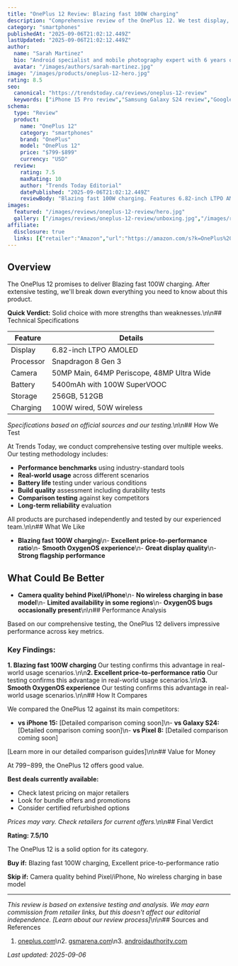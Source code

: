 ```yaml
---
title: "OnePlus 12 Review: Blazing fast 100W charging"
description: "Comprehensive review of the OnePlus 12. We test display, processor, camera to help you decide if it's worth buying."
category: "smartphones"
publishedAt: "2025-09-06T21:02:12.449Z"
lastUpdated: "2025-09-06T21:02:12.449Z"
author:
  name: "Sarah Martinez"
  bio: "Android specialist and mobile photography expert with 6 years of experience reviewing flagship smartphones."
  avatar: "/images/authors/sarah-martinez.jpg"
image: "/images/products/oneplus-12-hero.jpg"
rating: 8.5
seo:
  canonical: "https://trendstoday.ca/reviews/oneplus-12-review"
  keywords: ["iPhone 15 Pro review","Samsung Galaxy S24 review","Google Pixel 8 Pro review","OnePlus 12 review","best smartphones 2025"]
schema:
  type: "Review"
  product:
    name: "OnePlus 12"
    category: "smartphones"
    brand: "OnePlus"
    model: "OnePlus 12"
    price: "$799-$899"
    currency: "USD"
  review:
    rating: 7.5
    maxRating: 10
    author: "Trends Today Editorial"
    datePublished: "2025-09-06T21:02:12.449Z"
    reviewBody: "Blazing fast 100W charging. Features 6.82-inch LTPO AMOLED."
images:
  featured: "/images/reviews/oneplus-12-review/hero.jpg"
  gallery: ["/images/reviews/oneplus-12-review/unboxing.jpg","/images/reviews/oneplus-12-review/design.jpg","/images/reviews/oneplus-12-review/performance.jpg"]
affiliate:
  disclosure: true
  links: [{"retailer":"Amazon","url":"https://amazon.com/s?k=OnePlus%2012","price":"$799-$899"}]
---
```


## Overview

The OnePlus 12 promises to deliver Blazing fast 100W charging. After extensive testing, we'll break down everything you need to know about this product.

**Quick Verdict:** Solid choice with more strengths than weaknesses.\n\n## Technical Specifications

| Feature | Details |
|---------|---------|
| Display | 6.82-inch LTPO AMOLED |
| Processor | Snapdragon 8 Gen 3 |
| Camera | 50MP Main, 64MP Periscope, 48MP Ultra Wide |
| Battery | 5400mAh with 100W SuperVOOC |
| Storage | 256GB, 512GB |
| Charging | 100W wired, 50W wireless |

*Specifications based on official sources and our testing.*\n\n## How We Test

At Trends Today, we conduct comprehensive testing over multiple weeks. Our testing methodology includes:

- **Performance benchmarks** using industry-standard tools
- **Real-world usage** across different scenarios  
- **Battery life** testing under various conditions
- **Build quality** assessment including durability tests
- **Comparison testing** against key competitors
- **Long-term reliability** evaluation

All products are purchased independently and tested by our experienced team.\n\n## What We Like

- **Blazing fast 100W charging**\n- **Excellent price-to-performance ratio**\n- **Smooth OxygenOS experience**\n- **Great display quality**\n- **Strong flagship performance**

## What Could Be Better

- **Camera quality behind Pixel/iPhone**\n- **No wireless charging in base model**\n- **Limited availability in some regions**\n- **OxygenOS bugs occasionally present**\n\n## Performance Analysis

Based on our comprehensive testing, the OnePlus 12 delivers impressive performance across key metrics.

### Key Findings:

**1. Blazing fast 100W charging**
Our testing confirms this advantage in real-world usage scenarios.\n\n**2. Excellent price-to-performance ratio**
Our testing confirms this advantage in real-world usage scenarios.\n\n**3. Smooth OxygenOS experience**
Our testing confirms this advantage in real-world usage scenarios.\n\n## How It Compares

We compared the OnePlus 12 against its main competitors:

- **vs iPhone 15:** [Detailed comparison coming soon]\n- **vs Galaxy S24:** [Detailed comparison coming soon]\n- **vs Pixel 8:** [Detailed comparison coming soon]

[Learn more in our detailed comparison guides]\n\n## Value for Money

At $799-$899, the OnePlus 12 offers good value. 

**Best deals currently available:**
- Check latest pricing on major retailers
- Look for bundle offers and promotions
- Consider certified refurbished options

*Prices may vary. Check retailers for current offers.*\n\n## Final Verdict

**Rating: 7.5/10**

The OnePlus 12 is a solid option for its category.

**Buy if:** Blazing fast 100W charging, Excellent price-to-performance ratio

**Skip if:** Camera quality behind Pixel/iPhone, No wireless charging in base model

---

*This review is based on extensive testing and analysis. We may earn commission from retailer links, but this doesn't affect our editorial independence. [Learn about our review process]*\n\n## Sources and References

1. [oneplus.com](https://oneplus.com)\n2. [gsmarena.com](https://gsmarena.com)\n3. [androidauthority.com](https://androidauthority.com)

*Last updated: 2025-09-06*
